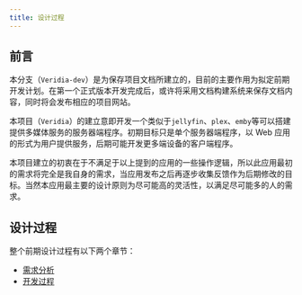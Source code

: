 ```yaml
---
title: 设计过程
---
```


## 前言

本分支（`Veridia-dev`）是为保存项目文档所建立的，目前的主要作用为拟定前期开发计划。在第一个正式版本开发完成后，或许将采用文档构建系统来保存文档内容，同时将会发布相应的项目网站。

本项目（`Veridia`）的建立意即开发一个类似于`jellyfin`、`plex`、`emby`等可以搭建提供多媒体服务的服务器端程序。初期目标只是单个服务器端程序，以 Web 应用的形式为用户提供服务，后期可能开发更多端设备的客户端程序。

本项目建立的初衷在于不满足于以上提到的应用的一些操作逻辑，所以此应用最初的需求将完全是我自身的需求，当应用发布之后再逐步收集反馈作为后期修改的目标。当然本应用最主要的设计原则为尽可能高的灵活性，以满足尽可能多的人的需求。



## 设计过程

整个前期设计过程有以下两个章节：

- [需求分析](../Requirements/)
- [开发过程](../Development/)
